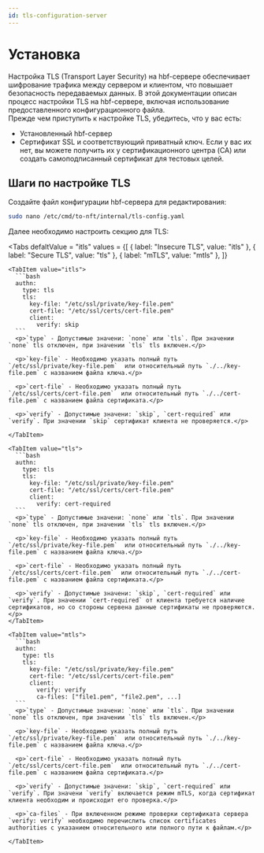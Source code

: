 ```yaml
---
id: tls-configuration-server
---
```



# Установка

<div>
  Настройка TLS (Transport Layer Security) на hbf-сервере обеспечивает шифрование трафика между сервером и клиентом,
  что повышает безопасность передаваемых данных. В этой документации описан процесс настройки TLS на hbf-сервере, включая
  использование предоставленного конфигурационного файла.
</div>

<div>
  Прежде чем приступить к настройке TLS, убедитесь, что у вас есть:
  <ul>
    <li>Установленный hbf-сервер</li>
    <li>Сертификат SSL и соответствующий приватный ключ. Если у вас их нет, вы можете получить их у сертификационного
    центра (CA) или создать самоподписанный сертификат для тестовых целей.</li>
  </ul>
</div>

## Шаги по настройке TLS

<div>
  Создайте файл конфигурации hbf-сервера для редактирования:

```bash
sudo nano /etc/cmd/to-nft/internal/tls-config.yaml
```
  Далее необходимо настроить секцию для TLS:
</div>

<Tabs
    defaltValue = "itls"
    values = {[
        { label: "Insecure TLS", value: "itls" },
        { label: "Secure TLS", value: "tls" },
        { label: "mTLS", value: "mtls" },
    ]}
>

    <TabItem value="itls">
      ```bash
      authn:
        type: tls
        tls:
          key-file: "/etc/ssl/private/key-file.pem"
          cert-file: "/etc/ssl/certs/cert-file.pem"
          client:
            verify: skip
      ```
      <p>`type` - Допустимые значени: `none` или `tls`. При значении `none` tls отключен, при значении `tls` tls включен.</p>

      <p>`key-file` - Необходимо указать полный путь `/etc/ssl/private/key-file.pem`  или относительный путь `./../key-file.pem` с названием файла ключа.</p>

      <p>`cert-file` - Необходимо указать полный путь `/etc/ssl/certs/cert-file.pem`  или относительный путь `./../cert-file.pem` с названием файла сертификата.</p>

      <p>`verify` - Допустимые значени: `skip`, `cert-required` или `verify`. При значении `skip` сертификат клиента не проверяется.</p>

    </TabItem>

    <TabItem value="tls">
      ```bash
      authn:
        type: tls
        tls:
          key-file: "/etc/ssl/private/key-file.pem"
          cert-file: "/etc/ssl/certs/cert-file.pem"
          client:
            verify: cert-required
      ```
      <p>`type` - Допустимые значени: `none` или `tls`. При значении `none` tls отключен, при значении `tls` tls включен.</p>

      <p>`key-file` - Необходимо указать полный путь `/etc/ssl/private/key-file.pem`  или относительный путь `./../key-file.pem` с названием файла ключа.</p>

      <p>`cert-file` - Необходимо указать полный путь `/etc/ssl/certs/cert-file.pem`  или относительный путь `./../cert-file.pem` с названием файла сертификата.</p>

      <p>`verify` - Допустимые значени: `skip`, `cert-required` или `verify`. При значении `cert-required` от клиента требуется наличие сертификатов, но со стороны сервена данные сертификаты не проверяются.</p>
    </TabItem>

    <TabItem value="mtls">
      ```bash
      authn:
        type: tls
        tls:
          key-file: "/etc/ssl/private/key-file.pem"
          cert-file: "/etc/ssl/certs/cert-file.pem"
          client:
            verify: verify
            ca-files: ["file1.pem", "file2.pem", ...]
      ```
      <p>`type` - Допустимые значени: `none` или `tls`. При значении `none` tls отключен, при значении `tls` tls включен.</p>

      <p>`key-file` - Необходимо указать полный путь `/etc/ssl/private/key-file.pem`  или относительный путь `./../key-file.pem` с названием файла ключа.</p>

      <p>`cert-file` - Необходимо указать полный путь `/etc/ssl/certs/cert-file.pem`  или относительный путь `./../cert-file.pem` с названием файла сертификата.</p>

      <p>`verify` - Допустимые значени: `skip`, `cert-required` или `verify`. При значени `verify` включается режим mTLS, когда сертификат клиента необходим и происходит его проверка.</p>

      <p>`ca-files` - При включенном режиме проверки сертификата сервера `verify: verify` необходимо перечислить список certificates authorities с указанием относительного или полного пути к файлам.</p>

    </TabItem>
</Tabs>
